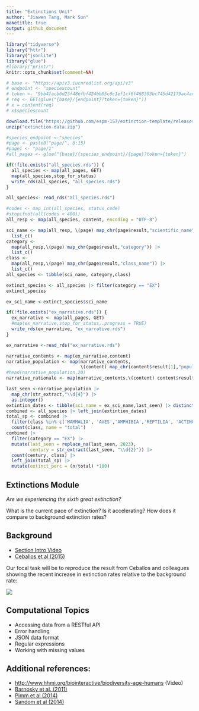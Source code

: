 ```yaml
---
title: "Extinctions Unit"
author: "Jiawen Tang, Mark Sun"
maketitle: true
output: github_document
---
```


```r
library("tidyverse")
library("httr")
library("jsonlite")
library("glue")
#library("printr")
knitr::opts_chunk$set(comment=NA)
```

```r
# base <- "https://apiv3.iucnredlist.org/api/v3"
# endpoint <- "speciescount"
# token <- "9bb4facb6d23f48efbf424bb05c0c1ef1cf6f468393bc745d42179ac4aca5fee"
# req <- GET(glue("{base}/{endpoint}?token={token}"))
# x = content(req)
# x$speciescount
```

```r
download.file("https://github.com/espm-157/extinction-template/releases/download/data2.0/extinction-data.zip", "extinction-data.zip")
unzip("extinction-data.zip")
```

```r
#species_endpoint <-"species"
#page <- paste0("page/", 0:15)
#page1 <- "page/1"
#all_pages <- glue("{base}/{species_endpoint}/{page}?token={token}")
```

```r
if(!file.exists("all_species.rds")) {
  all_species <- map(all_pages, GET)
  map(all_species,stop_for_status)
  write_rds(all_species, "all_species.rds")
}
```

```r
all_species<- read_rds("all_species.rds")
```


```r
#codes <- map_int(all_species, status_code)
#stopifnot(all(codes < 400))
all_resp <- map(all_species, content, encoding = "UTF-8")
```

```r
sci_name <- map(all_resp, \(page) map_chr(page$result,"scientific_name")) |>
  list_c()
category <-
  map(all_resp,\(page) map_chr(page$result,"category")) |>
  list_c()
class <-
  map(all_resp,\(page) map_chr(page$result,"class_name")) |>
  list_c()
all_species <- tibble(sci_name, category,class)

extinct_species <- all_species |> filter(category == "EX")
extinct_species
```
```r
ex_sci_name <-extinct_species$sci_name
```


```r

if(!file.exists("ex_narrative.rds")) {
  ex_narrative <- map(all_pages, GET)
  #map(ex_narrative,stop_for_status,.progress = TRUE)
  write_rds(ex_narrative, "ex_narrative.rds")
}

```

```r
ex_narrative <-read_rds("ex_narrative.rds")
```


```r
narrative_contents <- map(ex_narrative,content)
narrative_population <- map(narrative_contents,
                            \(content) map_chr(content$result[1],"population",.default = ""))
#head(narrative_population,20)
narrative_rationale <- map(narrative_contents,\(content) content$result[[1]]$rationale)

```



```r
last_seen <-narrative_population |>
  map_chr(str_extract,"\\d{4}") |>
  as.integer()
extintion_dates <- tibble(sci_name = ex_sci_name,last_seen) |> distinct()
combined <- all_species |> left_join(extintion_dates)
total_sp <- combined |> 
  filter(class %in% c('MAMMALIA', 'AVES','AMPHIBIA','REPTILIA', 'ACTINOPTERYGII')) |>
  count(class, name = "total")
combined |> 
  filter(category == "EX") |>
  mutate(last_seen = replace_na(last_seen, 2023),
         century = str_extract(last_seen, "\\d{2}")) |>
  count(century, class) |>
  left_join(total_sp) |>
  mutate(extinct_perc = (n/total) *100)
```


## Extinctions Module

*Are we experiencing the sixth great extinction?*

What is the current pace of extinction? Is it accelerating? How does it compare to background extinction rates?

## Background

-   [Section Intro Video](https://youtu.be/QsH6ytm89GI)
-   [Ceballos et al (2015)](http://doi.org/10.1126/sciadv.1400253)

Our focal task will be to reproduce the result from Ceballos and colleagues showing the recent increase in extinction rates relative to the background rate:

![](https://espm-157.carlboettiger.info/img/extinctions.jpg)

## Computational Topics

-   Accessing data from a RESTful API
-   Error handling
-   JSON data format
-   Regular expressions
-   Working with missing values

## Additional references:

-   <http://www.hhmi.org/biointeractive/biodiversity-age-humans> (Video)
-   [Barnosky et al. (2011)](http://doi.org/10.1038/nature09678)
-   [Pimm et al (2014)](http://doi.org/10.1126/science.1246752)
-   [Sandom et al (2014)](http://dx.doi.org/10.1098/rspb.2013.3254)
